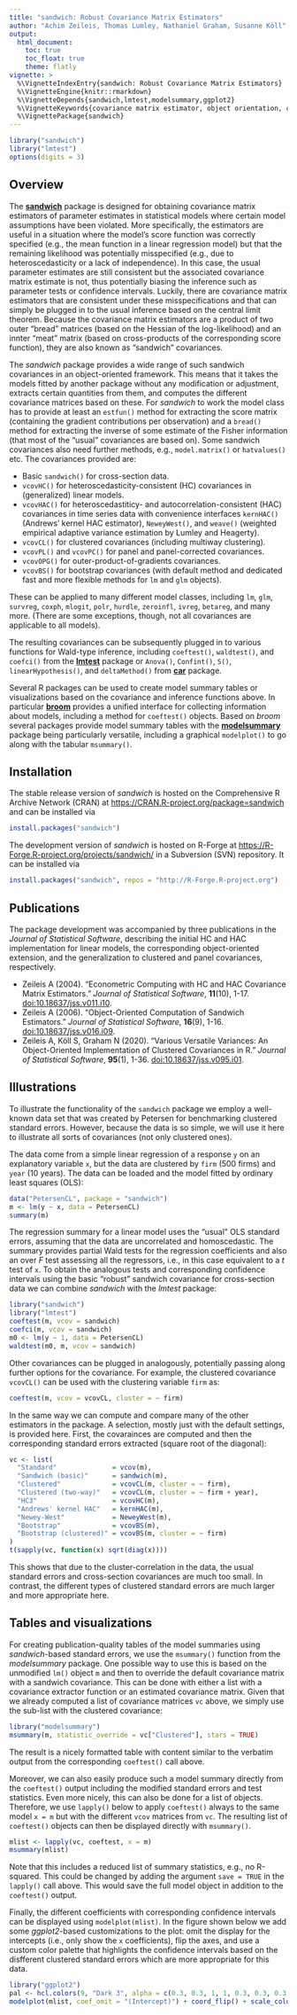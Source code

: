 ```yaml
---
title: "sandwich: Robust Covariance Matrix Estimators"
author: "Achim Zeileis, Thomas Lumley, Nathaniel Graham, Susanne Köll"
output:
  html_document:
    toc: true
    toc_float: true
    theme: flatly
vignette: >
  %\VignetteIndexEntry{sandwich: Robust Covariance Matrix Estimators}
  %\VignetteEngine{knitr::rmarkdown}
  %\VignetteDepends{sandwich,lmtest,modelsummary,ggplot2}
  %\VignetteKeywords{covariance matrix estimator, object orientation, cross-section data, time series data, clustered data, panel data, longitudinal data}
  %\VignettePackage{sandwich}
---
```


```r
library("sandwich")
library("lmtest")
options(digits = 3)
```

## Overview

The [**sandwich**](https://CRAN.R-project.org/package=sandwich) package is designed for obtaining covariance matrix estimators of parameter
estimates in statistical models where certain model assumptions have been violated.
More specifically, the estimators are useful in a situation where the model's score
function was correctly specified (e.g., the mean function in a linear regression model)
but that the remaining likelihood was potentially misspecified (e.g., due to heteroscedasticity
or a lack of independence). In this case, the usual parameter estimates are still consistent
but the associated covariance matrix estimate is not, thus potentially biasing the inference
such as parameter tests or confidence intervals. Luckily, there are covariance matrix
estimators that are consistent under these misspecifications and that can simply be plugged
in to the usual inference based on the central limit theorem. Because the covariance matrix
estimators are a product of two outer "bread" matrices (based on the Hessian of the log-likelihood)
and an innter "meat" matrix (based on cross-products of the corresponding score function),
they are also known as "sandwich" covariances.

The _sandwich_ package provides a wide range of such sandwich covariances in an object-oriented
framework. This means that it takes the models fitted by another package without any modification
or adjustment, extracts certain quantities from them, and computes the different covariance matrices
based on these. For _sandwich_ to work the model class has to provide at least an `estfun()` method
for extracting the score matrix (containing the gradient contributions per observation) and a
`bread()` method for extracting the inverse of some estimate of the Fisher information (that most
of the "usual" covariances are based on). Some sandwich covariances also need further methods, e.g.,
`model.matrix()` or `hatvalues()` etc. The covariances provided are:

* Basic `sandwich()` for cross-section data.
* `vcovHC()` for heteroscedasticity-consistent (HC) covariances in (generalized) linear models.
* `vcovHAC()` for heteroscedastiticy- and autocorrelation-consistent (HAC) covariances in time series
  data with convenience interfaces `kernHAC()` (Andrews' kernel HAC estimator), `NeweyWest()`,
  and `weave()` (weighted empirical adaptive variance estimation by Lumley and Heagerty).
* `vcovCL()` for clustered covariances (including multiway clustering).
* `vcovPL()` and `vcovPC()` for panel and panel-corrected covariances.
* `vcovOPG()` for outer-product-of-gradients covariances.
* `vcovBS()` for bootstrap covariances (with default method and dedicated fast and more flexible methods for `lm` and `glm` objects).

These can be applied to many different model classes, including `lm`, `glm`, `survreg`, `coxph`, `mlogit`,
`polr`, `hurdle`, `zeroinfl`, `ivreg`, `betareg`, and many more. (There are some exceptions, though,
not all covariances are applicable to all models).

The resulting covariances can be subsequently plugged in to various functions for Wald-type inference,
including  `coeftest()`, `waldtest()`, and `coefci()` from the
[**lmtest**](https://CRAN.R-project.org/package=lmtest) package or
`Anova()`, `Confint()`, `S()`, `linearHypothesis()`, and `deltaMethod()` from 
[**car**](https://CRAN.R-project.org/package=car) package.

Several R packages can be used to create model summary tables or visualizations based
on the covariance and inference functions above. In particular [**broom**](https://broom.tidymodels.org/)
provides a unified interface for collecting information about models, including a method for
`coeftest()` objects. Based on _broom_ several packages provide model summary tables with the
[**modelsummary**](https://vincentarelbundock.github.io/modelsummary/) package being particularly
versatile, including a graphical `modelplot()` to go along with the tabular `msummary()`.


## Installation

The stable release version of _sandwich_ is hosted on the Comprehensive R Archive Network
(CRAN) at <https://CRAN.R-project.org/package=sandwich> and can be installed via

```r
install.packages("sandwich")
```

The development version of _sandwich_ is hosted on R-Forge at
<https://R-Forge.R-project.org/projects/sandwich/> in a Subversion (SVN) repository.
It can be installed via

```r
install.packages("sandwich", repos = "http://R-Forge.R-project.org")
```

## Publications

The package development was accompanied by three publications in the _Journal of Statistical Software_,
describing the initial HC and HAC implementation for linear models, the corresponding
object-oriented extension, and the generalization to clustered and panel covariances, respectively.

* Zeileis A (2004). "Econometric Computing with HC and HAC Covariance Matrix Estimators."
  _Journal of Statistical Software_, **11**(10), 1-17.
  [doi:10.18637/jss.v011.i10](https://doi.org/10.18637/jss.v011.i10).
* Zeileis A (2006). "Object-Oriented Computation of Sandwich Estimators."
  _Journal of Statistical Software_, **16**(9), 1-16.
  [doi:10.18637/jss.v016.i09](https://doi.org/10.18637/jss.v016.i09).
* Zeileis A, Köll S, Graham N (2020).
  "Various Versatile Variances: An Object-Oriented Implementation of Clustered Covariances in R."
  _Journal of Statistical Software_, **95**(1), 1-36.
  [doi:10.18637/jss.v095.i01](https://doi.org/10.18637/jss.v095.i01).



## Illustrations

To illustrate the functionality of the `sandwich` package we employ a well-known
data set that was created by Petersen for benchmarking clustered standard errors.
However, because the data is so simple, we will use it here to illustrate all
sorts of covariances (not only clustered ones).

The data come from a simple linear regression of a response `y` on an explanatory
variable `x`, but the data are clustered by `firm` (500 firms) and `year` (10 years).
The data can be loaded and the model fitted by ordinary least squares (OLS):

```r
data("PetersenCL", package = "sandwich")
m <- lm(y ~ x, data = PetersenCL)
summary(m)
```

The regression summary for a linear model uses the "usual" OLS standard errors, assuming
that the data are uncorrelated and homoscedastic. The summary provides partial Wald tests
for the regression coefficients and also an over _F_ test assessing all the regressors,
i.e., in this case equivalent to a _t_ test of `x`. To obtain the analogous tests and
corresponding confidence intervals using the basic "robust" sandwich covariance for
cross-section data we can combine _sandwich_ with the _lmtest_ package:

```r
library("sandwich")
library("lmtest")
coeftest(m, vcov = sandwich)
coefci(m, vcov = sandwich)
m0 <- lm(y ~ 1, data = PetersenCL)
waldtest(m0, m, vcov = sandwich)
```

Other covariances can be plugged in analogously, potentially passing along further
options for the covariance. For example, the clustered covariance `vcovCL()`
can be used with the clustering variable `firm` as:

```r
coeftest(m, vcov = vcovCL, cluster = ~ firm)
```

In the same way we can compute and compare many of the other estimators in the package.
A selection, mostly just with the default settings, is provided here. First, the
covarainces are computed and then the corresponding standard errors extracted
(square root of the diagonal):

```r
vc <- list(
  "Standard"              = vcov(m),
  "Sandwich (basic)"      = sandwich(m),
  "Clustered"             = vcovCL(m, cluster = ~ firm),
  "Clustered (two-way)"   = vcovCL(m, cluster = ~ firm + year),
  "HC3"                   = vcovHC(m),
  "Andrews' kernel HAC"   = kernHAC(m),
  "Newey-West"            = NeweyWest(m),
  "Bootstrap"             = vcovBS(m),
  "Bootstrap (clustered)" = vcovBS(m, cluster = ~ firm)
)
t(sapply(vc, function(x) sqrt(diag(x))))
```

This shows that due to the cluster-correlation in the data, the usual standard errors
and cross-section covariances are much too small. In contrast, the different types of
clustered standard errors are much larger and more appropriate here.


## Tables and visualizations

For creating publication-quality tables of the model summaries using _sandwich_-based standard errors,
we use the `msummary()` function from the _modelsummary_ package. One possible way to use this is
based on the unmodified `lm()` object `m` and then to override the default covariance matrix with
a sandwich covariance. This can be done with either a list with a covariance extractor function or
an estimated covariance matrix. Given that we already computed a list of covariance matrices `vc`
above, we simply use the sub-list with the clustered covariance:

```r
library("modelsummary")
msummary(m, statistic_override = vc["Clustered"], stars = TRUE)
```

The result is a nicely formatted table with content similar to the verbatim output from the
corresponding `coeftest()` call above.

Moreover, we can also easily produce such a model summary directly from the `coeftest()`
output including the modified standard errors and test statistics. Even more nicely, this
can also be done for a list of objects. Therefore, we use `lapply()` below to apply `coeftest()`
always to the same model `x = m` but with the different `vcov` matrices from `vc`. The resulting
list of `coeftest()` objects can then be displayed directly with `msummary()`.

```r
mlist <- lapply(vc, coeftest, x = m)
msummary(mlist)
```

Note that this includes a reduced list of summary statistics, e.g., no R-squared. This could be
changed by adding the argument `save = TRUE` in the `lapply()` call above. This would save the
full model object in addition to the `coeftest()` output.

Finally, the different coefficients with corresponding confidence intervals can be displayed
using `modelplot(mlist)`. In the figure shown below we add some _ggplot2_-based customizations to
the plot: omit the display for the intercepts (i.e., only show the `x` coefficients), flip the
axes, and use a custom color palette that highlights the confidence intervals based on the
disfferent clustered standard errors which are more appropriate for this data.

```r
library("ggplot2")
pal <- hcl.colors(9, "Dark 3", alpha = c(0.3, 0.3, 1, 1, 0.3, 0.3, 0.3, 0.3, 1))
modelplot(mlist, coef_omit = "(Intercept)") + coord_flip() + scale_color_manual(values = pal)
```
